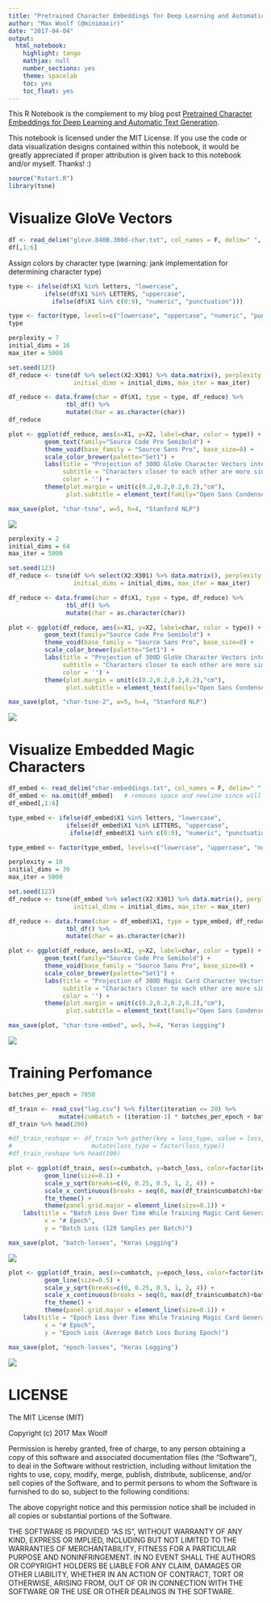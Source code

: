 ```yaml
---
title: "Pretrained Character Embeddings for Deep Learning and Automatic Text Generation"
author: "Max Woolf (@minimaxir)"
date: "2017-04-04"
output:
  html_notebook:
    highlight: tango
    mathjax: null
    number_sections: yes
    theme: spacelab
    toc: yes
    toc_float: yes
---
```


This R Notebook is the complement to my blog post [Pretrained Character Embeddings for Deep Learning and Automatic Text Generation](http://minimaxir.com/2017/04/char-embeddings/).

This notebook is licensed under the MIT License. If you use the code or data visualization designs contained within this notebook, it would be greatly appreciated if proper attribution is given back to this notebook and/or myself. Thanks! :)

```r
source("Rstart.R")
library(tsne)
```

# Visualize GloVe Vectors

```r
df <- read_delim("glove.840B.300d-char.txt", col_names = F, delim=" ", quote = "—")
df[,1:6]
```

Assign colors by character type (warning: jank implementation for determining character type)

```r
type <- ifelse(df$X1 %in% letters, "lowercase",
          ifelse(df$X1 %in% LETTERS, "uppercase",
            ifelse(df$X1 %in% c(0:9), "numeric", "punctuation")))

type <- factor(type, levels=c("lowercase", "uppercase", "numeric", "punctuation"))
type
```


```r
perplexity = 7
initial_dims = 16
max_iter = 5000

set.seed(123)
df_reduce <- tsne(df %>% select(X2:X301) %>% data.matrix(), perplexity = perplexity,
                  initial_dims = initial_dims, max_iter = max_iter)

df_reduce <- data.frame(char = df$X1, type = type, df_reduce) %>%
                tbl_df() %>%
                mutate(char = as.character(char))
df_reduce
```

```r
plot <- ggplot(df_reduce, aes(x=X1, y=X2, label=char, color = type)) +
          geom_text(family="Source Code Pro Semibold") +
          theme_void(base_family = "Source Sans Pro", base_size=8) +
          scale_color_brewer(palette="Set1") + 
          labs(title = "Projection of 300D GloVe Character Vectors into 2D Space (16D, perplexity = 7)",
               subtitle = "Characters closer to each other are more similar in usage context.",
               color = '') +
          theme(plot.margin = unit(c(0.2,0.2,0.2,0.2),"cm"),
                plot.subtitle = element_text(family="Open Sans Condensed Bold", size=8, color="#666666"))

max_save(plot, "char-tsne", w=5, h=4, "Stanford NLP")
```

![](char-tsne.png)
```r
perplexity = 2
initial_dims = 64
max_iter = 5000

set.seed(123)
df_reduce <- tsne(df %>% select(X2:X301) %>% data.matrix(), perplexity = perplexity,
                  initial_dims = initial_dims, max_iter = max_iter)

df_reduce <- data.frame(char = df$X1, type = type, df_reduce) %>%
                tbl_df() %>%
                mutate(char = as.character(char))

plot <- ggplot(df_reduce, aes(x=X1, y=X2, label=char, color = type)) +
          geom_text(family="Source Code Pro Semibold") +
          theme_void(base_family = "Source Sans Pro", base_size=8) +
          scale_color_brewer(palette="Set1") + 
          labs(title = "Projection of 300D GloVe Character Vectors into 2D Space (64D, perplexity = 2)",
               subtitle = "Characters closer to each other are more similar in usage context.",
               color = '') +
          theme(plot.margin = unit(c(0.2,0.2,0.2,0.2),"cm"),
                plot.subtitle = element_text(family="Open Sans Condensed Bold", size=8, color="#666666"))

max_save(plot, "char-tsne-2", w=5, h=4, "Stanford NLP")
```

![](char-tsne-2.png)

# Visualize Embedded Magic Characters

```r
df_embed <- read_delim("char-embeddings.txt", col_names = F, delim=" ", quote = "—")
df_embed <- na.omit(df_embed)   # removes space and newline since will not parse
df_embed[,1:6]
```

```r
type_embed <- ifelse(df_embed$X1 %in% letters, "lowercase",
                ifelse(df_embed$X1 %in% LETTERS, "uppercase",
                 ifelse(df_embed$X1 %in% c(0:9), "numeric", "punctuation")))

type_embed <- factor(type_embed, levels=c("lowercase", "uppercase", "numeric", "punctuation"))
```

```r
perplexity = 10
initial_dims = 30
max_iter = 5000

set.seed(123)
df_reduce <- tsne(df_embed %>% select(X2:X301) %>% data.matrix(), perplexity = perplexity,
                  initial_dims = initial_dims, max_iter = max_iter)

df_reduce <- data.frame(char = df_embed$X1, type = type_embed, df_reduce) %>%
                tbl_df() %>%
                mutate(char = as.character(char))

plot <- ggplot(df_reduce, aes(x=X1, y=X2, label=char, color = type)) +
          geom_text(family="Source Code Pro Semibold") +
          theme_void(base_family = "Source Sans Pro", base_size=8) +
          scale_color_brewer(palette="Set1") + 
          labs(title = "Projection of 300D Magic Card Character Vectors into 2D Space (30D, perplexity = 10)",
               subtitle = "Characters closer to each other are more similar in usage context.",
               color = '') +
          theme(plot.margin = unit(c(0.2,0.2,0.2,0.2),"cm"),
                plot.subtitle = element_text(family="Open Sans Condensed Bold", size=8, color="#666666"))

max_save(plot, "char-tsne-embed", w=5, h=4, "Keras Logging")
```

![](char-tsne-embed.png)

# Training Perfomance

```r
batches_per_epoch = 7850

df_train <- read_csv("log.csv") %>% filter(iteration <= 20) %>%
              mutate(cumbatch = (iteration-1) * batches_per_epoch + batch)
df_train %>% head(200)
```

```r
#df_train_reshape <- df_train %>% gather(key = loss_type, value = loss, batch_loss, epoch_loss) %>%
#                      mutate(loss_type = factor(loss_type))
#df_train_reshape %>% head(100)
```


```r
plot <- ggplot(df_train, aes(x=cumbatch, y=batch_loss, color=factor(iteration))) +
          geom_line(size=0.1) +
          scale_y_sqrt(breaks=c(0, 0.25, 0.5, 1, 2, 4)) +
          scale_x_continuous(breaks = seq(0, max(df_train$cumbatch)+batches_per_epoch, by=batches_per_epoch), labels = c(0:20)) +
          fte_theme() +
          theme(panel.grid.major = element_line(size=0.1)) +
    labs(title = "Batch Loss Over Time While Training Magic Card Generator",
          x = "# Epoch",
          y = "Batch Loss (128 Samples per Batch)")

max_save(plot, "batch-losses", "Keras Logging")
```

![](batch-losses.png)


```r
plot <- ggplot(df_train, aes(x=cumbatch, y=epoch_loss, color=factor(iteration))) +
          geom_line(size=0.5) +
          scale_y_sqrt(breaks=c(0, 0.25, 0.5, 1, 2, 4)) +
          scale_x_continuous(breaks = seq(0, max(df_train$cumbatch)+batches_per_epoch, by=batches_per_epoch), labels = c(0:20)) +
          fte_theme() +
          theme(panel.grid.major = element_line(size=0.1)) +
    labs(title = "Epoch Loss Over Time While Training Magic Card Generator",
          x = "# Epoch",
          y = "Epoch Loss (Average Batch Loss During Epoch)")

max_save(plot, "epoch-losses", "Keras Logging")
```

![](epoch-losses.png)

# LICENSE

The MIT License (MIT)

Copyright (c) 2017 Max Woolf

Permission is hereby granted, free of charge, to any person obtaining a copy of this software and associated documentation files (the “Software”), to deal in the Software without restriction, including without limitation the rights to use, copy, modify, merge, publish, distribute, sublicense, and/or sell copies of the Software, and to permit persons to whom the Software is furnished to do so, subject to the following conditions:

The above copyright notice and this permission notice shall be included in all copies or substantial portions of the Software.

THE SOFTWARE IS PROVIDED “AS IS”, WITHOUT WARRANTY OF ANY KIND, EXPRESS OR IMPLIED, INCLUDING BUT NOT LIMITED TO THE WARRANTIES OF MERCHANTABILITY, FITNESS FOR A PARTICULAR PURPOSE AND NONINFRINGEMENT. IN NO EVENT SHALL THE AUTHORS OR COPYRIGHT HOLDERS BE LIABLE FOR ANY CLAIM, DAMAGES OR OTHER LIABILITY, WHETHER IN AN ACTION OF CONTRACT, TORT OR OTHERWISE, ARISING FROM, OUT OF OR IN CONNECTION WITH THE SOFTWARE OR THE USE OR OTHER DEALINGS IN THE SOFTWARE.